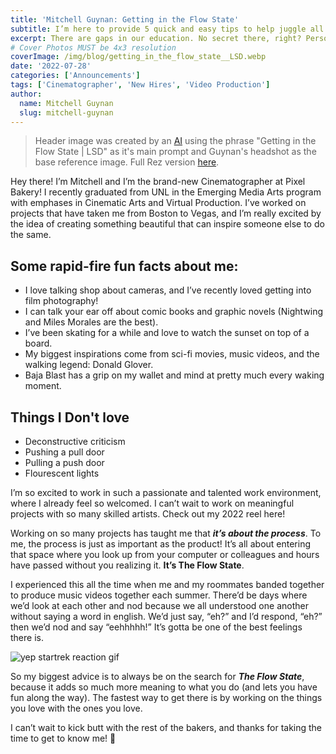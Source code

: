 ```yaml
---
title: 'Mitchell Guynan: Getting in the Flow State'
subtitle: I’m here to provide 5 quick and easy tips to help juggle all of life’s craziness.
excerpt: There are gaps in our education. No secret there, right? Personal finance, communication skills, sales skills,  and leadership development might not have made it onto your syllabus. This means it’s on us to fill those gaps.
# Cover Photos MUST be 4x3 resolution
coverImage: /img/blog/getting_in_the_flow_state__LSD.webp
date: '2022-07-28'
categories: ['Announcements']
tags: ['Cinematographer', 'New Hires', 'Video Production']
author:
  name: Mitchell Guynan
  slug: mitchell-guynan
---
```


> Header image was created by an [AI](https://is.gd/artmachine) using the phrase "Getting in the Flow State | LSD" as it's main prompt and Guynan's headshot as the base reference image. Full Rez version [here](https://cdn.pixelbakery.com/img/blog/getting_in_the_flow_state__LSD.mp4).

Hey there! I’m Mitchell and I’m the brand-new Cinematographer at Pixel Bakery! I recently graduated from UNL in the Emerging Media Arts program with emphases in Cinematic Arts and Virtual Production. I’ve worked on projects that have taken me from Boston to Vegas, and I’m really excited by the idea of creating something beautiful that can inspire someone else to do the same.

## Some rapid-fire fun facts about me:

- I love talking shop about cameras, and I’ve recently loved getting into film photography!
- I can talk your ear off about comic books and graphic novels (Nightwing and Miles Morales are the best).
- I’ve been skating for a while and love to watch the sunset on top of a board.
- My biggest inspirations come from sci-fi movies, music videos, and the walking legend: Donald Glover.
- Baja Blast has a grip on my wallet and mind at pretty much every waking moment.

## Things I Don't love

- Deconstructive criticism
- Pushing a pull door
- Pulling a push door
- Flourescent lights

I’m so excited to work in such a passionate and talented work environment, where I already feel so welcomed. I can’t wait to work on meaningful projects with so many skilled artists. Check out my 2022 reel here!

<VimeoPlayer videoID='702680606' playsInline={true} showPortrait={true} />

Working on so many projects has taught me that **_it’s about the process_**. To me, the process is just as important as the product! It’s all about entering that space where you look up from your computer or colleagues and hours have passed without you realizing it. **It’s The Flow State**.

I experienced this all the time when me and my roommates banded together to produce music videos together each summer. There’d be days where we’d look at each other and nod because we all understood one another without saying a word in english. We’d just say, “eh?” and I’d respond, “eh?” then we’d nod and say “eehhhhh!” It’s gotta be one of the best feelings there is.

![yep startrek reaction gif](https://cdn.pixelbakery.com/img/blog/yep_reaction_gif.webp)

So my biggest advice is to always be on the search for **_The Flow State_**, because it adds so much more meaning to what you do (and lets you have fun along the way). The fastest way to get there is by working on the things you love with the ones you love. 

I can’t wait to kick butt with the rest of the bakers, and thanks for taking the time to get to know me! 👋